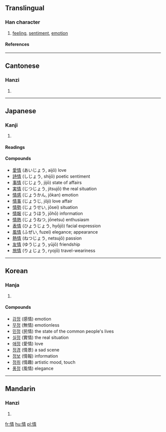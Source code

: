 ==Translingual==
===Han character===
{{Han char|rn=61|rad=心|as=08|sn=11|four=9502<sub>7</sub>|canj=心手一月 (PQMB)}}
# [[feeling]], [[sentiment]], [[emotion]]
====References====
{{Han ref|kx=0389.310|dkj=10756|dj=0723.170|hdz=42312.130|uh=60C5|ud=24773|bh=B1A1|bd=45473}}
----
==Cantonese==
===Hanzi===
{{yue-hanzi|jyut=|y=ching4}}
# {{defn|Cantonese}}
----
==Japanese==
===Kanji===
{{ja-kanji|grade=|rs=心08}}
# {{defn|Japanese}} 
====Readings====
{{ja-readings|on=[[じょう]] (jō), [[せい]] (sei)|kun=[[なさけ]] (nasake), [[こころ]] (kokoro), [[おもむき]] (omomuki)}}
====Compounds====
*[[愛情]] (あいじょう, aijō) love
*[[詩情]] (しじょう, shijō) poetic sentiment
*[[事情]] (じじょう, jijō) state of affairs
*[[実情]] (じつじょう, jitsujō) the real situation
*[[情感]] (じょうかん, jōkan) emotion
*[[情事]] (じょうじ, jōji) love affair
*[[情勢]] (じょうせい, jōsei) situation
*[[情報]] (じょうほう, jōhō) information
*[[情熱]] (じょうねつ, jōnetsu) enthusiasm
*[[表情]] (ひょうじょう, hyōjō) facial expression
*[[風情]] (ふぜい, fuzei) elegance; appearance
*[[熱情]] (ねつじょう, netsujō) passion
*[[友情]] (ゆうじょう, yūjō) friendship
*[[旅情]] (りょじょう, ryojō) travel-weariness
----

==Korean==
===Hanja===
{{ko-hanja|hangeul=정|eumhun=뜻|rv=jeong|mr=chŏng|y=ceng}}
# {{defn|Korean}}
====Compounds====
*[[감정]] (感情) emotion
*[[무정]] (無情) emotionless
*[[민정]] (民情) the state of the common people's lives
*[[실정]] (實情) the real situation
*[[애정]] (愛情) love
*[[정경]] (情景) a sad scene
*[[정보]] (情報) information
*[[정취]] (情趣) artistic mood, touch
*[[풍정]] (風情) elegance
----

==Mandarin==
===Hanzi===
{{cmn-hanzi|pin=[[qíng]] (qing2)|wg=ch'ing<sup>2</sup>}}
# {{defn|Mandarin}}

[[fr:情]]
[[hu:情]]
[[pl:情]]